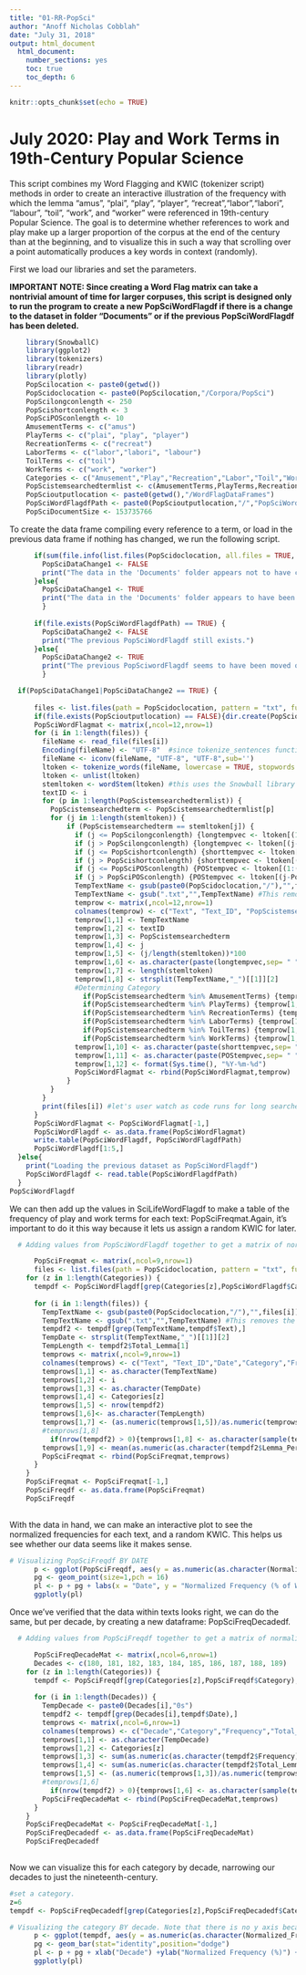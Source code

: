 ```yaml
---
title: "01-RR-PopSci"
author: "Anoff Nicholas Cobblah"
date: "July 31, 2018"
output: html_document
  html_document:
    number_sections: yes
    toc: true
    toc_depth: 6
---
```


```r
knitr::opts_chunk$set(echo = TRUE)
```

# July 2020: Play and Work Terms in 19th-Century Popular Science

This script combines my Word Flagging and KWIC (tokenizer script) methods in order to create an interactive illustration of the frequency with which the lemma "amus", "plai", "play", "player", "recreat","labor","labori", "labour", "toil", "work", and "worker" were referenced in 19th-century Popular Science. The goal is to determine whether references to work and play make up a larger proportion of the corpus at the end of the century than at the beginning, and to visualize this in such a way that scrolling over a point automatically produces a key words in context (randomly).

First we load our libraries and set the parameters.

**IMPORTANT NOTE: Since creating a Word Flag matrix can take a nontrivial amount of time for larger corpuses, this script is designed only to run the program to create a new PopSciWordFlagdf if there is a change to the dataset in folder "Documents" or if the previous PopSciWordFlagdf has been deleted.**

```r
    library(SnowballC)
    library(ggplot2)
    library(tokenizers)
    library(readr)
    library(plotly)
    PopScilocation <- paste0(getwd())
    PopScidoclocation <- paste0(PopScilocation,"/Corpora/PopSci")
    PopScilongconlength <- 250
    PopScishortconlength <- 3
    PopSciPOSconlength <- 10
    AmusementTerms <- c("amus")
    PlayTerms <- c("plai", "play", "player")
    RecreationTerms <- c("recreat")
    LaborTerms <- c("labor","labori", "labour")
    ToilTerms <- c("toil")
    WorkTerms <- c("work", "worker")
    Categories <- c("Amusement","Play","Recreation","Labor","Toil","Work")
    PopScistemsearchedtermlist <- c(AmusementTerms,PlayTerms,RecreationTerms,LaborTerms,ToilTerms,WorkTerms)
    PopScioutputlocation <- paste0(getwd(),"/WordFlagDataFrames")
    PopSciWordFlagdfPath <- paste0(PopScioutputlocation,"/","PopSciWordFlagdf.txt")
    PopSciDocumentSize <- 153735766
```

To create the data frame compiling every reference to a term, or load in the previous data frame if nothing has changed, we run the following script.

```r
      if(sum(file.info(list.files(PopScidoclocation, all.files = TRUE, recursive = TRUE, full.names=TRUE))$size) == PopSciDocumentSize) {
        PopSciDataChange1 <- FALSE
        print("The data in the 'Documents' folder appears not to have changed.")
      }else{
        PopSciDataChange1 <- TRUE
        print("The data in the 'Documents' folder appears to have been changed. A new PopSciWordFlagdf will therefore be created. TO UPDATE THIS SCRIPT, PLEASE CHANGE THE PopSciDocumentSize TO REFLECT THE NEW SIZE OF THE DOCUMENTS.")
        }
      
      if(file.exists(PopSciWordFlagdfPath) == TRUE) {
        PopSciDataChange2 <- FALSE
        print("The previous PopSciWordFlagdf still exists.")
      }else{
        PopSciDataChange2 <- TRUE
        print("The previous PopSciwordFlagdf seems to have been moved or deleted.  A new PopSciWordFlag will therefore be created.")
        }

  if(PopSciDataChange1|PopSciDataChange2 == TRUE) {
  
      files <- list.files(path = PopScidoclocation, pattern = "txt", full.names = TRUE) #creates vector of txt file names.
      if(file.exists(PopScioutputlocation) == FALSE){dir.create(PopScioutputlocation)}
      PopSciWordFlagmat <- matrix(,ncol=12,nrow=1)
      for (i in 1:length(files)) {
        fileName <- read_file(files[i])
        Encoding(fileName) <- "UTF-8"  #since tokenize_sentences function requires things to be encoded in UTF-8, need to remove some data.
        fileName <- iconv(fileName, "UTF-8", "UTF-8",sub='')
        ltoken <- tokenize_words(fileName, lowercase = TRUE, stopwords = NULL, simplify = FALSE)
        ltoken <- unlist(ltoken)
        stemltoken <- wordStem(ltoken) #this uses the Snowball library to lemmatize the entire text.
        textID <- i
        for (p in 1:length(PopScistemsearchedtermlist)) {
          PopScistemsearchedterm <- PopScistemsearchedtermlist[p]
          for (j in 1:length(stemltoken)) {
              if (PopScistemsearchedterm == stemltoken[j]) {
                if (j <= PopScilongconlength) {longtempvec <- ltoken[(1:(j+PopScilongconlength))]}
                if (j > PopScilongconlength) {longtempvec <- ltoken[(j-PopScilongconlength):(j+PopScilongconlength)]}
                if (j <= PopScishortconlength) {shorttempvec <- ltoken[(1:(j+PopScishortconlength))]}
                if (j > PopScishortconlength) {shorttempvec <- ltoken[(j-PopScishortconlength):(j+PopScishortconlength)]}
                if (j <= PopSciPOSconlength) {POStempvec <- ltoken[(1:(j+PopSciPOSconlength))]}
                if (j > PopSciPOSconlength) {POStempvec <- ltoken[(j-PopSciPOSconlength):(j+PopSciPOSconlength)]}
                TempTextName <- gsub(paste0(PopScidoclocation,"/"),"",files[i]) #This grabs just the end of the file path.
                TempTextName <- gsub(".txt","",TempTextName) #This removes the .txt from the end of the name.
                temprow <- matrix(,ncol=12,nrow=1)
                colnames(temprow) <- c("Text", "Text_ID", "PopScistemsearchedterm","Lemma","Lemma_Perc","KWIC","Total_Lemma","Date","Category","Short_KWIC","POS_KWIC","Current_Date")
                temprow[1,1] <- TempTextName
                temprow[1,2] <- textID
                temprow[1,3] <- PopScistemsearchedterm
                temprow[1,4] <- j
                temprow[1,5] <- (j/length(stemltoken))*100
                temprow[1,6] <- as.character(paste(longtempvec,sep= " ",collapse=" "))
                temprow[1,7] <- length(stemltoken)
                temprow[1,8] <- strsplit(TempTextName,"_")[[1]][2]
                #Determining Category
                  if(PopScistemsearchedterm %in% AmusementTerms) {temprow[1,9] <- "Amusement"}
                  if(PopScistemsearchedterm %in% PlayTerms) {temprow[1,9] <- "Play"}
                  if(PopScistemsearchedterm %in% RecreationTerms) {temprow[1,9] <- "Recreation"}
                  if(PopScistemsearchedterm %in% LaborTerms) {temprow[1,9] <- "Labor"}
                  if(PopScistemsearchedterm %in% ToilTerms) {temprow[1,9] <- "Toil"}
                  if(PopScistemsearchedterm %in% WorkTerms) {temprow[1,9] <- "Work"}
                temprow[1,10] <- as.character(paste(shorttempvec,sep= " ",collapse=" "))
                temprow[1,11] <- as.character(paste(POStempvec,sep= " ",collapse=" "))
                temprow[1,12] <- format(Sys.time(), "%Y-%m-%d")
                PopSciWordFlagmat <- rbind(PopSciWordFlagmat,temprow)
              }
          }
        }
        print(files[i]) #let's user watch as code runs for long searches
      }
      PopSciWordFlagmat <- PopSciWordFlagmat[-1,]
      PopSciWordFlagdf <- as.data.frame(PopSciWordFlagmat)
      write.table(PopSciWordFlagdf, PopSciWordFlagdfPath)
      PopSciWordFlagdf[1:5,]
  }else{
    print("Loading the previous dataset as PopSciWordFlagdf")
    PopSciWordFlagdf <- read.table(PopSciWordFlagdfPath)
  }
PopSciWordFlagdf
```

We can then add up the values in SciLifeWordFlagdf to make a table of the frequency of play and work terms for each text: PopSciFreqmat.Again, it's important to do it this way because it lets us assign a random KWIC for later.

```r
  # Adding values from PopSciWordFlagdf together to get a matrix of normalized frequencies for each category, as PopSciFreqmat

      PopSciFreqmat <- matrix(,ncol=9,nrow=1)
      files <- list.files(path = PopScidoclocation, pattern = "txt", full.names = TRUE) #creates vector of txt file names.
    for (z in 1:length(Categories)) {   
      tempdf <- PopSciWordFlagdf[grep(Categories[z],PopSciWordFlagdf$Category),]
      
      for (i in 1:length(files)) {
        TempTextName <- gsub(paste0(PopScidoclocation,"/"),"",files[i]) #This grabs just the end of the file path.
        TempTextName <- gsub(".txt","",TempTextName) #This removes the .txt from the end of the name.
        tempdf2 <- tempdf[grep(TempTextName,tempdf$Text),]
        TempDate <- strsplit(TempTextName,"_")[[1]][2]
        TempLength <- tempdf2$Total_Lemma[1]
        temprows <- matrix(,ncol=9,nrow=1)
        colnames(temprows) <- c("Text", "Text_ID","Date","Category","Frequency","Total_Lemma","Normalized_Freq","Sample_KWIC","Avg_Lemma_Perc")
        temprows[1,1] <- as.character(TempTextName)
        temprows[1,2] <- i
        temprows[1,3] <- as.character(TempDate)
        temprows[1,4] <- Categories[z]
        temprows[1,5] <- nrow(tempdf2)
        temprows[1,6]<- as.character(TempLength)
        temprows[1,7] <- (as.numeric(temprows[1,5])/as.numeric(temprows[1,6]))*100
        #temprows[1,8]
          if(nrow(tempdf2) > 0){temprows[1,8] <- as.character(sample(tempdf2$Short_KWIC,1))}else{temprows[1,8] <- NA}
        temprows[1,9] <- mean(as.numeric(as.character(tempdf2$Lemma_Perc)))
        PopSciFreqmat <- rbind(PopSciFreqmat,temprows)
      }
    }
    PopSciFreqmat <- PopSciFreqmat[-1,]
    PopSciFreqdf <- as.data.frame(PopSciFreqmat)
    PopSciFreqdf
      
```

With the data in hand, we can make an interactive plot to see the normalized frequencies for each text, and a random KWIC. This helps us see whether our data seems like it makes sense.

```r
# Visualizing PopSciFreqdf BY DATE
      p <- ggplot(PopSciFreqdf, aes(y = as.numeric(as.character(Normalized_Freq)), x = as.numeric(as.character(Date)), color = Category, label = Sample_KWIC))
      pg <- geom_point(size=1,pch = 16)
      pl <- p + pg + labs(x = "Date", y = "Normalized Frequency (% of Words in Text)", title = "Appearances of Play and Work Rhetoric within 19th-Century Popular Science Corpus")
      ggplotly(pl)
```

Once we've verified that the data within texts looks right, we can do the same, but per decade, by creating a new dataframe: PopSciFreqDecadedf.

```r
  # Adding values from PopSciFreqdf together to get a matrix of normalized frequencies for each decade, as PopSciFreqDecadedf

      PopSciFreqDecadeMat <- matrix(,ncol=6,nrow=1)
      Decades <- c(180, 181, 182, 183, 184, 185, 186, 187, 188, 189)
    for (z in 1:length(Categories)) { 
      tempdf <- PopSciFreqdf[grep(Categories[z],PopSciFreqdf$Category),]
      
      for (i in 1:length(Decades)) {
        TempDecade <- paste0(Decades[i],"0s")
        tempdf2 <- tempdf[grep(Decades[i],tempdf$Date),]
        temprows <- matrix(,ncol=6,nrow=1)
        colnames(temprows) <- c("Decade","Category","Frequency","Total_Lemma","Normalized_Freq","Sample_KWIC")
        temprows[1,1] <- as.character(TempDecade)
        temprows[1,2] <- Categories[z]
        temprows[1,3] <- sum(as.numeric(as.character(tempdf2$Frequency)), na.rm=TRUE)
        temprows[1,4] <- sum(as.numeric(as.character(tempdf2$Total_Lemma)), na.rm=TRUE)
        temprows[1,5] <- (as.numeric(temprows[1,3])/as.numeric(temprows[1,4]))*100
        #temprows[1,6]
          if(nrow(tempdf2) > 0){temprows[1,6] <- as.character(sample(tempdf2$Sample_KWIC,1))}else{temprows[1,6] <- NA}
        PopSciFreqDecadeMat <- rbind(PopSciFreqDecadeMat,temprows)
      }
    }
    PopSciFreqDecadeMat <- PopSciFreqDecadeMat[-1,]
    PopSciFreqDecadedf <- as.data.frame(PopSciFreqDecadeMat)
    PopSciFreqDecadedf
      
```

Now we can visualize this for each category by decade, narrowing our decades to just the nineteenth-century.

```r
#set a category.
z=6
tempdf <- PopSciFreqDecadedf[grep(Categories[z],PopSciFreqDecadedf$Category),]

# Visualizing the category BY decade. Note that there is no y axis because it kept running into the numbers, and trying to fix it was becoming a pain.
      p <- ggplot(tempdf, aes(y = as.numeric(as.character(Normalized_Freq)), x = Decade, label = Sample_KWIC))
      pg <- geom_bar(stat="identity",position="dodge")
      pl <- p + pg + xlab("Decade") +ylab("Normalized Frequency (%)") + ggtitle(paste0("Normalized Frequency of '",Categories[z],"' by Decade\n in 19th-Century Popular Science Corpus"))+theme( axis.text.y=element_text(angle=90))
      ggplotly(pl)
```